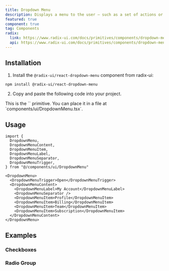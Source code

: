 ```yaml
---
title: Dropdown Menu
description: Displays a menu to the user — such as a set of actions or functions — triggered by a button.
featured: true
component: true
tag: Components
radix:
  link: https://www.radix-ui.com/docs/primitives/components/dropdown-menu
  api: https://www.radix-ui.com/docs/primitives/components/dropdown-menu#api-reference
---
```


<ComponentExample src="src/components/examples/DropdownMenuDemo.tsx">
  <DropdownMenuDemo />
</ComponentExample>

## Installation

1. Install the `@radix-ui/react-dropdown-menu` component from radix-ui:

```bash
npm install @radix-ui/react-dropdown-menu
```

2. Copy and paste the following code into your project.

<ComponentSource src="src/components/ui/DropdownMenu.tsx" />

<Alert variant="outline">
  This is the `<DropdownMenu />` primitive. You can place it in a file at
  `components/ui/DropdownMenu.tsx`.
</Alert>

## Usage

```tsx
import {
  DropdownMenu,
  DropdownMenuContent,
  DropdownMenuItem,
  DropdownMenuLabel,
  DropdownMenuSeparator,
  DropdownMenuTrigger,
} from "@/components/ui/DropdownMenu"
```

```tsx
<DropdownMenu>
  <DropdownMenuTrigger>Open</DropdownMenuTrigger>
  <DropdownMenuContent>
    <DropdownMenuLabel>My Account</DropdownMenuLabel>
    <DropdownMenuSeparator />
    <DropdownMenuItem>Profile</DropdownMenuItem>
    <DropdownMenuItem>Billing</DropdownMenuItem>
    <DropdownMenuItem>Team</DropdownMenuItem>
    <DropdownMenuItem>Subscription</DropdownMenuItem>
  </DropdownMenuContent>
</DropdownMenu>
```

## Examples

### Checkboxes

<ComponentExample src="src/components/examples/DropdownMenuCheckboxDemo.tsx">
  <DropdownMenuCheckboxDemo />
</ComponentExample>

### Radio Group

<ComponentExample src="src/components/examples/DropdownMenuRadioGroupDemo.tsx">
  <DropdownMenuRadioGroupDemo />
</ComponentExample>
